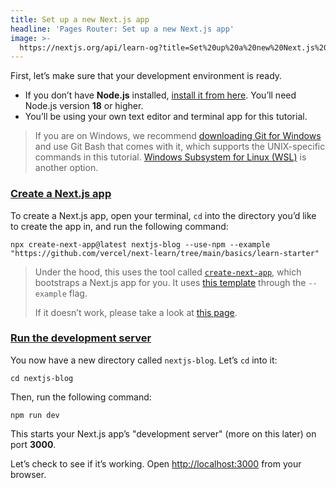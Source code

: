 ```yaml
---
title: Set up a new Next.js app
headline: 'Pages Router: Set up a new Next.js app'
image: >-
  https://nextjs.org/api/learn-og?title=Set%20up%20a%20new%20Next.js%20app&amp;chapter=1
---
```


First, let’s make sure that your development environment is ready.

*   If you don’t have **Node.js** installed, [install it from here](https://nodejs.org/en/). You’ll need Node.js version **18** or higher.
*   You’ll be using your own text editor and terminal app for this tutorial.

> If you are on Windows, we recommend [downloading Git for Windows](https://gitforwindows.org/) and use Git Bash that comes with it, which supports the UNIX-specific commands in this tutorial. [Windows Subsystem for Linux (WSL)](https://docs.microsoft.com/en-us/windows/wsl/install-win10) is another option.

### [Create a Next.js app](#create-a-nextjs-app)

To create a Next.js app, open your terminal, `cd` into the directory you’d like to create the app in, and run the following command:

```
npx create-next-app@latest nextjs-blog --use-npm --example "https://github.com/vercel/next-learn/tree/main/basics/learn-starter"
```

> Under the hood, this uses the tool called [`create-next-app`](/docs/api-reference/create-next-app), which bootstraps a Next.js app for you. It uses [this template](https://github.com/vercel/next-learn/tree/main/basics/learn-starter) through the `--example` flag.
> 
> If it doesn’t work, please take a look at [this page](https://github.com/vercel/next-learn/blob/main/basics/errors/install.md).

### [Run the development server](#run-the-development-server)

You now have a new directory called `nextjs-blog`. Let’s `cd` into it:

```
cd nextjs-blog
```

Then, run the following command:

```
npm run dev
```

This starts your Next.js app’s "development server" (more on this later) on port **3000**.

Let’s check to see if it’s working. Open [http://localhost:3000](http://localhost:3000) from your browser.

